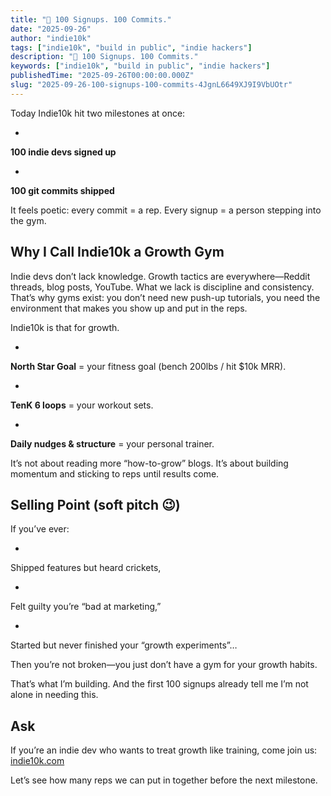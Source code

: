 ```yaml
---
title: "🎉 100 Signups. 100 Commits."
date: "2025-09-26"
author: "indie10k"
tags: ["indie10k", "build in public", "indie hackers"]
description: "🎉 100 Signups. 100 Commits."
keywords: ["indie10k", "build in public", "indie hackers"]
publishedTime: "2025-09-26T00:00:00.000Z"
slug: "2025-09-26-100-signups-100-commits-4JgnL6649XJ9I9VbUOtr"
---
```


Today Indie10k hit two milestones at once:

- 
**100 indie devs signed up**

- 
**100 git commits shipped**

It feels poetic: every commit = a rep. Every signup = a person stepping into the gym.
## Why I Call Indie10k a Growth Gym

Indie devs don’t lack knowledge. Growth tactics are everywhere—Reddit threads, blog posts, YouTube.
What we lack is discipline and consistency. That’s why gyms exist: you don’t need new push-up tutorials, you need the environment that makes you show up and put in the reps.

Indie10k is that for growth.

- 
**North Star Goal** = your fitness goal (bench 200lbs / hit $10k MRR).

- 
**TenK 6 loops** = your workout sets.

- 
**Daily nudges &amp; structure** = your personal trainer.

It’s not about reading more “how-to-grow” blogs. It’s about building momentum and sticking to reps until results come.
## Selling Point (soft pitch 😉)

If you’ve ever:

- 
Shipped features but heard crickets,

- 
Felt guilty you’re “bad at marketing,”

- 
Started but never finished your “growth experiments”…

Then you’re not broken—you just don’t have a gym for your growth habits.

That’s what I’m building. And the first 100 signups already tell me I’m not alone in needing this.
## Ask

If you’re an indie dev who wants to treat growth like training, come join us: [indie10k.com](http://indie10k.com)

Let’s see how many reps we can put in together before the next milestone.